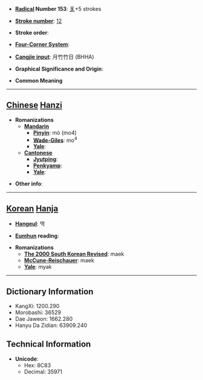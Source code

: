 * '''[[Wiktionary:Chinese radical index| Radical]] Number 153''': [[Wiktionary:Chinese radical index 豸|豸]]+5 strokes

* '''[[Wiktionary:Chinese total strokes index|Stroke number]]''': [[Wiktionary:Chinese total strokes index 12|12]]

* '''Stroke order''': 

* '''[[Wiktionary:Chinese four corner index|Four-Corner System]]''': 

* '''[[Wiktionary:Chinese Cangjie index|Cangjie input]]''': 月竹竹日 (BHHA)

* '''Graphical Significance and Origin''': 

* '''Common Meaning'''

----

== [[Chinese]] [[Hanzi]] ==

* '''Romanizations'''
** '''[[Mandarin]]'''
*** '''[[Pinyin]]''': mò (mo4)
*** '''[[Wade-Giles]]''': mo<sup>4</sup>
*** '''[[Yale]]''': 
** '''[[Cantonese]]'''
*** '''[[Jyutping]]''':
*** '''[[Penkyamp]]''': 
*** '''[[Yale]]''': 

* '''Other info''': 

----

== [[Korean]] [[Hanja]] ==

* '''[[Hangeul]]''': 맥

* '''[[Eumhun]] reading''': 

* '''Romanizations'''
** '''[[The 2000 South Korean Revised Romanization|The 2000 South Korean Revised]]''': maek
** '''[[McCune-Reischauer]]''': maek
** '''[[Yale]]''': myak

----

== Dictionary Information ==

* KangXi: 1200.290
* Morobashi: 36529
* Dae Jaweon: 1662.280
* Hanyu Da Zidian: 63909.240

== Technical Information ==

* '''Unicode''':
** Hex: 8C83
** Decimal: 35971